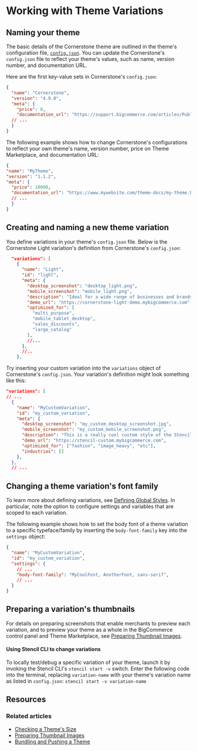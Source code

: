 # Working with Theme Variations

 

## Naming your theme

The basic details of the Cornerstone theme are outlined in the theme's configuration file, [`config.json`](https://github.com/bigcommerce/cornerstone/blob/master/config.json). You can update the Cornerstone's `config.json` file to reflect your theme's values, such as name, version number, and documentation URL. 


Here are the first key-value sets in Cornerstone's `config.json`: 

```json filename="Cornerstone settings config.json" showLineNumbers copy
{
  "name": "Cornerstone",
  "version": "4.9.0",
  "meta": {
    "price": 0,
    "documentation_url": "https://support.bigcommerce.com/articles/Public/Cornerstone-Theme-Manual",
  // ...
  }
}
```

The following example shows how to change Cornerstone's configurations to reflect your own theme's name, version number, price on Theme Marketplace, and documentation URL:


```json filename="Cornerstone settings config.json" showLineNumbers copy
{
"name": "MyTheme",
"version": "1.1.2",
"meta": {
  "price": 10000,
  "documentation_url": "https://www.mywebsite.com/theme-docs/my-theme.html",
  // ...
  }
}
```

## Creating and naming a new theme variation

You define variations in your theme's `config.json` file. Below is the Cornerstone Light variation's definition from Cornerstone's `config.json`:


```json filename="Cornerstone Light theme variation settings config.json" showLineNumbers copy
  "variations": [
    {
      "name": "Light",
      "id": "light",
      "meta": {
        "desktop_screenshot": "desktop_light.png",
        "mobile_screenshot": "mobile_light.png",
        "description": "Ideal for a wide range of businesses and brands, this design is fully responsive, simple, and ready for you to add your branding, logo, and products. It comes ready to build a clean looking and beautiful store with features such as homepage carousel, social media icons, featured and top selling products, and faceted search (which is available on select BigCommerce plans). Fully express your brand by using our Theme Editor to quickly and easily style your site's fonts and colors, all without the need to write code.",
        "demo_url": "https://cornerstone-light-demo.mybigcommerce.com",
        "optimized_for": [
          "multi_purpose",
          "mobile_tablet_desktop",
          "sales_discounts",
          "large_catalog"
        ],
        //...
      },
      //..
    },
```

Try inserting your custom variation into the `variations` object of Cornerstone's `config.json`. Your variation's definition might look something like this:


```json filename="Example theme variation definition config.json" showLineNumbers copy
"variations": [
// ...
  {
    "name": "MyCustomVariation",
    "id": "my_custom_variation",
    "meta": {
      "desktop_screenshot": "my_custom_desktop_screenshot.jpg",
      "mobile_screenshot": "my_custom_mobile_screenshot.png",
      "description": "This is a really cool custom style of the Stencil Theme",
      "demo_url": "https://stencil-custom.mybigcommerce.com",
      "optimized_for": ["fashion", "image_heavy", "etc"],
      "industries": []
    },
  },
  // ...
```

## Changing a theme variation's font family


To learn more about defining variations, see [Defining Global Styles](/stencil-docs/configure-store-design-ui/defining-global-styles). In particular, note the option to configure settings and variables that are scoped to each variation.

The following example shows how to set the body font of a theme variation to a specific typeface/family by inserting the `body-font-family` key into the `settings` object:

```json Filename="Example body font variation config.json" showLineNumbers copy
{
  "name": "MyCustomVariation",
  "id": "my_custom_variation",
  "settings": {
    // ...
    "body-font-family": "MyCoolFont, AnotherFont, sans-serif",
    // ...
  }
}
```

## Preparing a variation's thumbnails


For details on preparing screenshots that enable merchants to preview each variation, and to preview your theme as a whole in the BigCommerce control panel and Theme Marketplace, see [Preparing Thumbnail Images](/stencil-docs/deploying-a-theme/preparing-thumbnail-images).

<Callout type="info">

 #### Using Stencil CLI to change variations
 To locally test/debug a specific variation of your theme, launch it by invoking the Stencil CLI's `stencil start -v` switch. Enter the following code into the terminal, replacing `variation-name` with your theme's variation name as listed in `config.json`:
 `stencil start -v variation-name`
 </Callout>

## Resources

### Related articles
* [Checking a Theme's Size](/stencil-docs/deploying-a-theme/checking-a-themes-size)
* [Preparing Thumbnail Images](/stencil-docs/deploying-a-theme/preparing-thumbnail-images)
* [Bundling and Pushing a Theme](/stencil-docs/deploying-a-theme/bundling-and-pushing)

